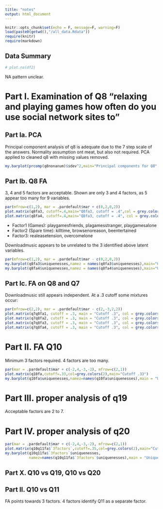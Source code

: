 ```yaml
---
title: "notes"
output: html_document
---
```


```r
knitr::opts_chunk$set(echo = F, message=F, warning=F)
load(paste0(getwd(),"/all_data.Rdata"))
require(knitr)
require(markdown)
```


## Data Summary

```r
# plot.na(df2)
```

NA pattern unclear.

# Part I. Examination of Q8 "relaxing and playing games how often do you use social network sites to"
## Part Ia. PCA

Principal component analysis of q8 is adequate due to the 7 step scale of the answers. Normality assumption ont meat, but also not required. PCA applied to cleaned q8 with missing values removed.
```r
my.barplot(prcomp(q8nonanum)$sdev^2,main="Principal components for Q8",namez=names(q8nonanum))
```

## Part Ib. Q8 FA

3, 4 and 5 factors are acceptable. Shown are only 3 and 4 factors, as 5 appear too many for 9 variables.

```r
par(mfrow=c(1,2), mar = .pardefault$mar + c(0,2,0,2))
plot.matrix(q8fa3, cutoff=.4,main="Q8fa3, cutoff = .4",col = grey.colors(2))
plot.matrix(q8fa4, cutoff=.4,main="Q8fa3, cutoff = .4", col = grey.colors(2))
```

* Factor1 (Games): playgamesfriends, plagamesstranger, playgamesalone
* Factor2 (Spare time): killtime, browsenoreason, beentertained
* Factor3: realeasetension, overcomelone

Downloadmusic appears to be unrelated to the 3 identified above latent variables.



```r
par(mfrow=c(1,2), mar = .pardefault$mar - c(0,2,0,2))
my.barplot(q8fa3$uniquenesses,namez = names(q8fa3$uniquenesses),main="Unique variance")
my.barplot(q8fa4$uniquenesses,namez = names(q8fa4$uniquenesses),main="Unique variance")

```

## Part Ic. FA on Q8 and Q7

Downloadmusic still appears independent. At a .3 cutoff some mixtures occur:
```r
par(mfrow=c(2,2), mar = .pardefault$mar - c(2,-3,2,2))
plot.matrix(q7q8fa1, cutoff = .3, main = "Cutoff .3", col = grey.colors(2))
plot.matrix(q7q8fa2, cutoff = .3, main = "Cutoff .3", col = grey.colors(2))
plot.matrix(q7q8fa3, cutoff = .3, main = "Cutoff .3", col = grey.colors(2))
plot.matrix(q7q8fa4, cutoff = .3, main = "Cutoff .3", col = grey.colors(2))
```


# Part II. FA Q10

Minimum 3 factors required. 4 factors are too many.

```r
par(mar = .pardefault$mar + c(-2,4,-3,-2), mfrow=c(2,1))
plot.matrix(q10fa,cutoff=.33,col=grey.colors(2),main="Cutoff .33")
my.barplot(q10fa$uniquenesses,namez=names(q10fa$uniquenesses),main = "Unique variance")
```


# Part III. proper analysis of q19
Acceptable factors are 2 to 7.

# Part IV. proper analysis of q20



```r
par(mar = .pardefault$mar + c(-2,4,-3,-2), mfrow=c(2,1))
plot.matrix(q10q11fa$`3factors`,cutoff=.35,col=grey.colors(2),main="Cutoff .35")
my.barplot(q10q11fa$`3factors`$uniquenesses,
           namez=names(q10q11fa$`3factors`$uniquenesses),main = "Unique variance")
```

## Part X. Q10 vs Q19, Q10 vs Q20
## Part II. Q10 vs Q11
FA points towards 3 factors. 4 factors identify Q11 as a separate factor.


